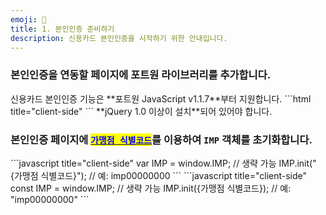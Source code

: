 ```yaml
---
emoji: 📒
title: 1. 본인인증 준비하기
description: 신용카드 본인인증을 시작하기 위한 안내입니다.
---
```




### 본인인증을 연동할 페이지에 포트원 라이브러리를 추가합니다.

<Hint style="info">
신용카드 본인인증 기능은 **포트원 JavaScript v1.1.7**부터 지원합니다.

</Hint>

<Tabs>
<Tab title="HTML">
```html title="client-side"
<!-- jQuery -->
<script type="text/javascript" src="https://code.jquery.com/jquery-1.12.4.min.js" ></script>
<!-- iamport.payment.js -->
<script type="text/javascript" src="https://cdn.iamport.kr/js/iamport.payment-{SDK-최신버전}.js"></script>
```

</Tab>
</Tabs>

<Hint style="danger">
**jQuery 1.0 이상이 설치**되어 있어야 합니다.

</Hint>

### 본인인증 페이지에 [<mark style="color:blue;">`가맹점 식별코드`</mark>](../../ready/3.)를 이용하여 `IMP` 객체를 초기화합니다.

<Tabs>
<Tab title="JavaScript">
```javascript title="client-side"
var IMP = window.IMP; // 생략 가능
IMP.init("{가맹점 식별코드}"); // 예: imp00000000
```

</Tab>

<Tab title="ES Next">
```javascript title="client-side"
 const IMP = window.IMP; // 생략 가능
 IMP.init({가맹점 식별코드}); // 예: "imp00000000"
```

</Tab>
</Tabs>
